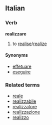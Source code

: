 ==Italian==
===Verb===
'''realizzare'''

# to [[realise]]/[[realize]]

====Synonyms====
*[[effetuare]]
*[[eseguire]]

===Related terms===
*[[reale]]
*[[realizzabile]]
*[[realizzatore]]
*[[realizzazione]]
*[[realizzo]]